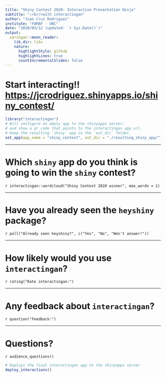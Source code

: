 ```yaml
---
title: "Shiny Contest 2020: Interactive Presentation Ninja"
subtitle: "⚔<br/>with interactingan"
author: "Juan Cruz Rodriguez"
institute: "FAMAF - UNC"
date: "2020/03/12 (updated: `r Sys.Date()`)"
output:
  xaringan::moon_reader:
    lib_dir: libs
    nature:
      highlightStyle: github
      highlightLines: true
      countIncrementalSlides: false
---
```


# Start interacting!! [https://jcrodriguez.shinyapps.io/shiny_contest/](https://jcrodriguez.shinyapps.io/shiny_contest/)

```r
library("interactingan")
# Will configure an empty app to the shinyapps server;
# and show a qr code that points to the interactingan app url.
# Keep the resulting `shiny` app in the `out_dir` folder.
set_app(app_name = "shiny_contest", out_dir = "./resulting_shiny_app/")
```

---

# Which `shiny` app do you think is going to win the `shiny` contest?

`r interactingan::wordcloud("Shiny Contest 2020 winner", max_words = 1)`

---

# Have you already seen the `heyshiny` package?

`r poll("Already seen heyshiny?", c("Yes", "No", "Won't answer!"))`

---

# How likely would you use `interactingan`?

`r rating("Rate interactingan:")`

---

# Any feedback about `interactingan`?

`r question("Feedback:")`

---

# Questions?

<!-- Show the audience question's pane -->
`r audience_questions()`

```r
# Deploys the final interactingan app to the shinyapps server
deploy_interactions()
```
